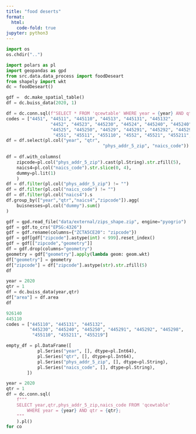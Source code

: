 ```yaml
---
title: "food deserts"
format:
  html:
    code-fold: true
jupyter: python3
---
```


```python
import os
os.chdir("..")
```


```python
import polars as pl
import geopandas as gpd
from src.data.data_process import foodDeseart
from shapely import wkt
dc = foodDeseart()
```

```python
gdf =  dc.make_spatial_table()
df = dc.buiss_data(2020, 1)
```

```python
df = dc.conn.sql(f"SELECT * FROM 'qcewtable' WHERE year = {year} AND qtr = {qtr};").pl()
codes = ["4451", "44511", "445110", "44513", "445131", "445132", 
                 "4452", "44523", "445230", "44524", "445240", "445240", 
                 "44525", "445250", "44529", "445291", "445292", "445298",
                  "4551", "45511", "455110", "4552", "45521", "455211", "455219"]
df = df.select(pl.col("year", "qtr",
                                     "phys_addr_5_zip", "naics_code"))
                              
df = df.with_columns(
    zipcode=pl.col("phys_addr_5_zip").cast(pl.String).str.zfill(5),
    naics4=pl.col("naics_code").str.slice(0, 4),
    dummy=pl.lit(1)
    )
df = df.filter(pl.col("phys_addr_5_zip") != "")
df = df.filter(pl.col("naics_code") != "")
df = df.filter(pl.col("naics4").s
df.group_by(["year","qtr","naics4","zipcode"]).agg(
    buisnesses=pl.col("dummy").sum()
)
```

```python
gdf = gpd.read_file("data/external/zips_shape.zip", engine="pyogrio")
gdf = gdf.to_crs("EPSG:4326")
gdf = gdf.rename(columns={"ZCTA5CE20": "zipcode"})
gdf = gdf[gdf["zipcode"].astype(int) < 999].reset_index()
gdf = gdf[["zipcode","geometry"]]
df = gdf.drop(columns="geometry")
geometry = gdf["geometry"].apply(lambda geom: geom.wkt)
df["geometry"] = geometry
df["zipcode"] = df["zipcode"].astype(str).str.zfill(5)
df
```

```python
year = 2020
qtr = 1
df = dc.buiss_data(year,qtr)
df["area"] = df.area
df
```

```python
926140
445110
codes = ["445110", "445131", "445132", 
         "445230", "445240", "445250", "445291", "445292", "445298",
          "455110", "455211", "455219"]

empty_df = pl.DataFrame([
            pl.Series("year", [], dtype=pl.Int64),
            pl.Series("qtr", [], dtype=pl.Int64),
            pl.Series("phys_addr_5_zip", [], dtype=pl.String),
            pl.Series("naics_code", [], dtype=pl.String),
        ])

year = 2020
qtr = 1
df = dc.conn.sql(
    f"""
    SELECT year,qtr,phys_addr_5_zip,naics_code FROM 'qcewtable' 
        WHERE year = {year} AND qtr = {qtr};
    """
    ).pl()
for co
```


